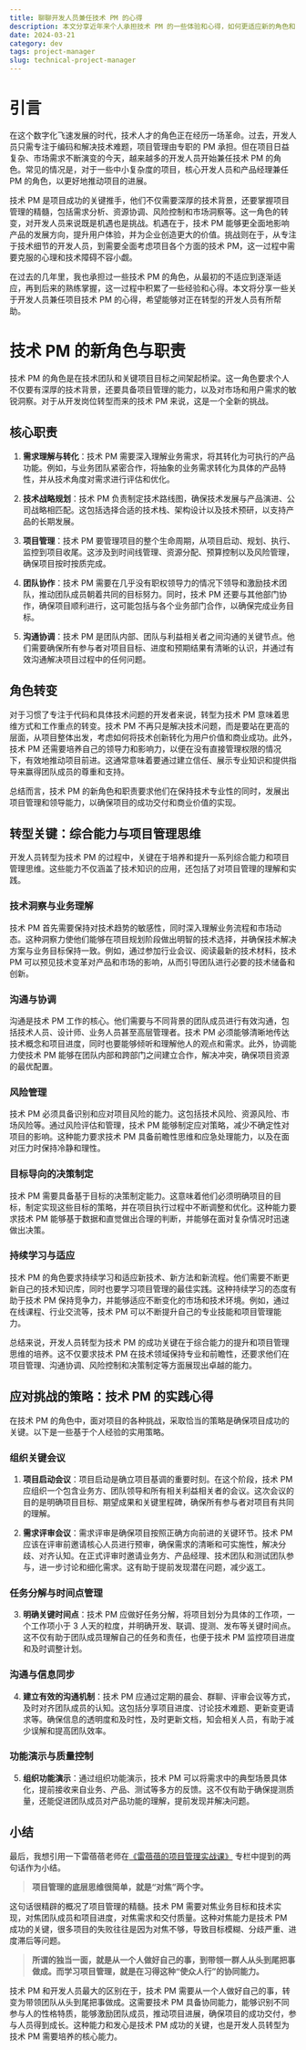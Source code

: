 ```yaml
---
title: 聊聊开发人员兼任技术 PM 的心得
description: 本文分享近年来个人承担技术 PM 的一些体验和心得，如何更适应新的角色和关键举措。
date: 2024-03-21
category: dev
tags: project-manager
slug: technical-project-manager
---
```


# 引言

在这个数字化飞速发展的时代，技术人才的角色正在经历一场革命。过去，开发人员只需专注于编码和解决技术难题，项目管理由专职的 PM 承担。但在项目日益复杂、市场需求不断演变的今天，越来越多的开发人员开始兼任技术 PM 的角色。常见的情况是，对于一些中小复杂度的项目，核心开发人员和产品经理兼任 PM 的角色，以更好地推动项目的进展。

技术 PM 是项目成功的关键推手，他们不仅需要深厚的技术背景，还要掌握项目管理的精髓，包括需求分析、资源协调、风险控制和市场洞察等。这一角色的转变，对开发人员来说既是机遇也是挑战。机遇在于，技术 PM 能够更全面地影响产品的发展方向，提升用户体验，并为企业创造更大的价值。挑战则在于，从专注于技术细节的开发人员，到需要全面考虑项目各个方面的技术 PM，这一过程中需要克服的心理和技术障碍不容小觑。

在过去的几年里，我也承担过一些技术 PM 的角色，从最初的不适应到逐渐适应，再到后来的熟练掌握，这一过程中积累了一些经验和心得。本文将分享一些关于开发人员兼任项目技术 PM 的心得，希望能够对正在转型的开发人员有所帮助。

# 技术 PM 的新角色与职责

技术 PM 的角色是在技术团队和关键项目目标之间架起桥梁。这一角色要求个人不仅要有深厚的技术背景，还要具备项目管理的能力，以及对市场和用户需求的敏锐洞察。对于从开发岗位转型而来的技术 PM 来说，这是一个全新的挑战。

## 核心职责

1. **需求理解与转化**：技术 PM 需要深入理解业务需求，将其转化为可执行的产品功能。例如，与业务团队紧密合作，将抽象的业务需求转化为具体的产品特性，并从技术角度对需求进行评估和优化。

2. **技术战略规划**：技术 PM 负责制定技术路线图，确保技术发展与产品演进、公司战略相匹配。这包括选择合适的技术栈、架构设计以及技术预研，以支持产品的长期发展。

3. **项目管理**：技术 PM 要管理项目的整个生命周期，从项目启动、规划、执行、监控到项目收尾。这涉及到时间线管理、资源分配、预算控制以及风险管理，确保项目按时按质完成。

4. **团队协作**：技术 PM 需要在几乎没有职权领导力的情况下领导和激励技术团队，推动团队成员朝着共同的目标努力。同时，技术 PM 还要与其他部门协作，确保项目顺利进行，这可能包括与各个业务部门合作，以确保完成业务目标。

5. **沟通协调**：技术 PM 是团队内部、团队与利益相关者之间沟通的关键节点。他们需要确保所有参与者对项目目标、进度和预期结果有清晰的认识，并通过有效沟通解决项目过程中的任何问题。

## 角色转变

对于习惯了专注于代码和具体技术问题的开发者来说，转型为技术 PM 意味着思维方式和工作重点的转变。技术 PM 不再只是解决技术问题，而是要站在更高的层面，从项目整体出发，考虑如何将技术创新转化为用户价值和商业成功。此外，技术 PM 还需要培养自己的领导力和影响力，以便在没有直接管理权限的情况下，有效地推动项目前进。这通常意味着要通过建立信任、展示专业知识和提供指导来赢得团队成员的尊重和支持。

总结而言，技术 PM 的新角色和职责要求他们在保持技术专业性的同时，发展出项目管理和领导能力，以确保项目的成功交付和商业价值的实现。

## 转型关键：综合能力与项目管理思维

开发人员转型为技术 PM 的过程中，关键在于培养和提升一系列综合能力和项目管理思维。这些能力不仅涵盖了技术知识的应用，还包括了对项目管理的理解和实践。

### 技术洞察与业务理解

技术 PM 首先需要保持对技术趋势的敏感性，同时深入理解业务流程和市场动态。这种洞察力使他们能够在项目规划阶段做出明智的技术选择，并确保技术解决方案与业务目标保持一致。例如，通过参加行业会议、阅读最新的技术材料，技术 PM 可以预见技术变革对产品和市场的影响，从而引导团队进行必要的技术储备和创新。

### 沟通与协调

沟通是技术 PM 工作的核心。他们需要与不同背景的团队成员进行有效沟通，包括技术人员、设计师、业务人员甚至高层管理者。技术 PM 必须能够清晰地传达技术概念和项目进度，同时也要能够倾听和理解他人的观点和需求。此外，协调能力使技术 PM 能够在团队内部和跨部门之间建立合作，解决冲突，确保项目资源的最优配置。

### 风险管理

技术 PM 必须具备识别和应对项目风险的能力。这包括技术风险、资源风险、市场风险等。通过风险评估和管理，技术 PM 能够制定应对策略，减少不确定性对项目的影响。这种能力要求技术 PM 具备前瞻性思维和应急处理能力，以及在面对压力时保持冷静和理性。

### 目标导向的决策制定

技术 PM 需要具备基于目标的决策制定能力。这意味着他们必须明确项目的目标，制定实现这些目标的策略，并在项目执行过程中不断调整和优化。这种能力要求技术 PM 能够基于数据和直觉做出合理的判断，并能够在面对复杂情况时迅速做出决策。

### 持续学习与适应

技术 PM 的角色要求持续学习和适应新技术、新方法和新流程。他们需要不断更新自己的技术知识库，同时也要学习项目管理的最佳实践。这种持续学习的态度有助于技术 PM 保持竞争力，并能够适应不断变化的市场和技术环境。例如，通过在线课程、行业交流等，技术 PM 可以不断提升自己的专业技能和项目管理能力。

总结来说，开发人员转型为技术 PM 的成功关键在于综合能力的提升和项目管理思维的培养。这不仅要求技术 PM 在技术领域保持专业和前瞻性，还要求他们在项目管理、沟通协调、风险控制和决策制定等方面展现出卓越的能力。

## 应对挑战的策略：技术 PM 的实践心得

在技术 PM 的角色中，面对项目的各种挑战，采取恰当的策略是确保项目成功的关键。以下是一些基于个人经验的实用策略。

### 组织关键会议

1. **项目启动会议**：项目启动是确立项目基调的重要时刻。在这个阶段，技术 PM 应组织一个包含业务方、团队领导和所有相关利益相关者的会议。这次会议的目的是明确项目目标、期望成果和关键里程碑，确保所有参与者对项目有共同的理解。

2. **需求评审会议**：需求评审是确保项目按照正确方向前进的关键环节。技术 PM 应该在评审前邀请核心人员进行预审，确保需求的清晰和可实施性，解决分歧、对齐认知。在正式评审时邀请业务方、产品经理、技术团队和测试团队参与，进一步讨论和细化需求。这有助于提前发现潜在问题，减少返工。

### 任务分解与时间点管理

3. **明确关键时间点**：技术 PM 应做好任务分解，将项目划分为具体的工作项，一个工作项小于 3 人天的粒度，并明确开发、联调、提测、发布等关键时间点。这不仅有助于团队成员理解自己的任务和责任，也便于技术 PM 监控项目进度和及时调整计划。

### 沟通与信息同步

4. **建立有效的沟通机制**：技术 PM 应通过定期的晨会、群聊、评审会议等方式，及时对齐团队成员的认知。这包括分享项目进度、讨论技术难题、更新变更请求等。确保信息的透明度和及时性，及时更新文档，知会相关人员，有助于减少误解和提高团队效率。

### 功能演示与质量控制

5. **组织功能演示**：通过组织功能演示，技术 PM 可以将需求中的典型场景具体化，提前接收来自业务、产品、测试等多方的反馈。这不仅有助于确保提测质量，还能促进团队成员对产品功能的理解，提前发现并解决问题。

## 小结

最后，我想引用一下雷蓓蓓老师在[《雷蓓蓓的项目管理实战课》](https://time.geekbang.org/column/intro/100038501) 专栏中提到的两句话作为小结。

> **项目管理的底层思维很简单，就是“对焦”两个字。**

这句话很精辟的概况了项目管理的精髓。技术 PM 需要对焦业务目标和技术实现，对焦团队成员和项目进度，对焦需求和交付质量。这种对焦能力是技术 PM 成功的关键，很多项目的失败往往是因为对焦不够，导致目标模糊、分歧严重、进度滞后等问题。

> **所谓的独当一面，就是从一个人做好自己的事，到带领一群人从头到尾把事做成。而学习项目管理，就是在习得这种“使众人行”的协同能力。**

技术 PM 和开发人员最大的区别在于，技术 PM 需要从一个人做好自己的事，转变为带领团队从头到尾把事做成。这需要技术 PM 具备协同能力，能够识别不同参与人的性格特质，能够激励团队成员，推动项目进展，确保项目的成功交付，参与人员得到成长。这种能力和发心是技术 PM 成功的关键，也是开发人员转型为技术 PM 需要培养的核心能力。
